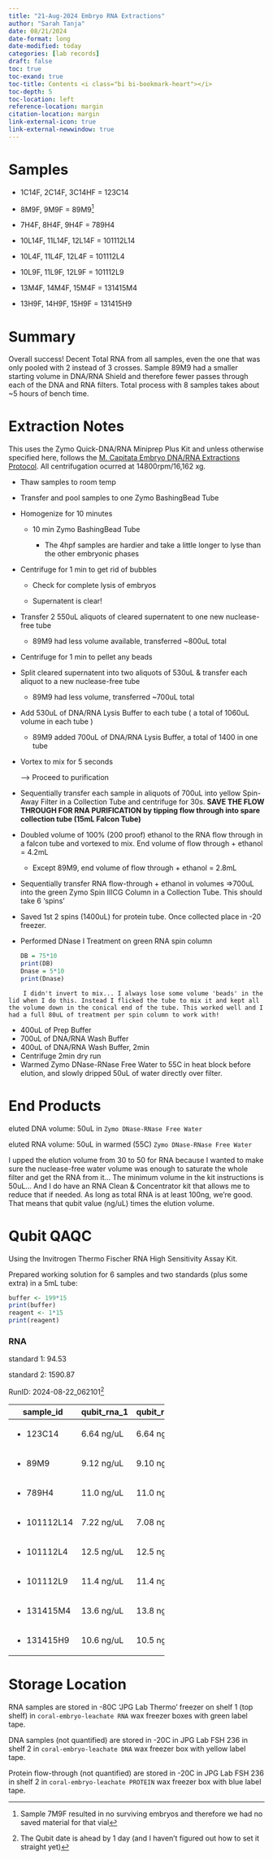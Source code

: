 ```yaml
---
title: "21-Aug-2024 Embryo RNA Extractions"
author: "Sarah Tanja"
date: 08/21/2024
date-format: long
date-modified: today
categories: [lab records]
draft: false
toc: true
toc-exand: true
toc-title: Contents <i class="bi bi-bookmark-heart"></i>
toc-depth: 5
toc-location: left
reference-location: margin
citation-location: margin
link-external-icon: true
link-external-newwindow: true
---
```


# Samples

-   1C14F, 2C14F, 3C14HF = 123C14

-   8M9F, 9M9F = 89M9[^1]

-   7H4F, 8H4F, 9H4F = 789H4

-   10L14F, 11L14F, 12L14F = 101112L14

-   10L4F, 11L4F, 12L4F = 101112L4

-   10L9F, 11L9F, 12L9F = 101112L9

-   13M4F, 14M4F, 15M4F = 131415M4

-   13H9F, 14H9F, 15H9F = 131415H9

[^1]: Sample 7M9F resulted in no surviving embryos and therefore we had no saved material for that vial

# Summary

::: callout-note
Overall success! Decent Total RNA from all samples, even the one that was only pooled with 2 instead of 3 crosses. Sample 89M9 had a smaller starting volume in DNA/RNA Shield and therefore fewer passes through each of the DNA and RNA filters. Total process with 8 samples takes about \~5 hours of bench time.
:::

# Extraction Notes

This uses the Zymo Quick-DNA/RNA Miniprep Plus Kit and unless otherwise specified here, follows the [M. Capitata Embryo DNA/RNA Extractions Protocol](https://sarahtanja.github.io/quarto-blog/posts/projects/coral-embryo-leachate/embryo-extractions.html). All centrifugation ocurred at 14800rpm/16,162 xg.

-   Thaw samples to room temp

-   Transfer and pool samples to one Zymo BashingBead Tube

-   Homogenize for 10 minutes

    -   10 min Zymo BashingBead Tube

        -   The 4hpf samples are hardier and take a little longer to lyse than the other embryonic phases

-   Centrifuge for 1 min to get rid of bubbles

    -   Check for complete lysis of embryos

    -   Supernatent is clear!

-   Transfer 2 550uL aliquots of cleared supernatent to one new nuclease-free tube

    -   89M9 had less volume available, transferred \~800uL total

-   Centrifuge for 1 min to pellet any beads

-   Split cleared supernatent into two aliquots of 530uL & transfer each aliquot to a new nuclease-free tube

    -   89M9 had less volume, transferred \~700uL total

-   Add 530uL of DNA/RNA Lysis Buffer to each tube ( a total of 1060uL volume in each tube )

    -   89M9 added 700uL of DNA/RNA Lysis Buffer, a total of 1400 in one tube

-   Vortex to mix for 5 seconds

    —\> Proceed to purification

-   Sequentially transfer each sample in aliquots of 700uL into yellow Spin-Away Filter in a Collection Tube and centrifuge for 30s. **SAVE THE FLOW THROUGH FOR RNA PURIFICATION by tipping flow through into spare collection tube (15mL Falcon Tube)**

-   Doubled volume of 100% (200 proof) ethanol to the RNA flow through in a falcon tube and vortexed to mix. End volume of flow through + ethanol = 4.2mL

    -   Except 89M9, end volume of flow through + ethanol = 2.8mL

-   Sequentially transfer RNA flow-through + ethanol in volumes =\>700uL into the green Zymo Spin IIICG Column in a Collection Tube. This should take 6 ‘spins’

-   Saved 1st 2 spins (1400uL) for protein tube. Once collected place in -20 freezer.

-   Performed DNase I Treatment on green RNA spin column

    ```r
    DB = 75*10
    print(DB)
    Dnase = 5*10 
    print(Dnase)
    ```

::: callout-note
```         
    I didn't invert to mix... I always lose some volume 'beads' in the lid when I do this. Instead I flicked the tube to mix it and kept all the volume down in the conical end of the tube. This worked well and I had a full 80uL of treatment per spin column to work with!
```
:::

-   400uL of Prep Buffer
-   700uL of DNA/RNA Wash Buffer
-   400uL of DNA/RNA Wash Buffer, 2min
-   Centrifuge 2min dry run
-   Warmed Zymo DNase-RNase Free Water to 55C in heat block before elution, and slowly dripped 50uL of water directly over filter.

# End Products

eluted DNA volume: 50uL in `Zymo DNase-RNase Free Water`

eluted RNA volume: 50uL in warmed (55C) `Zymo DNase-RNase Free Water`

::: callout-important
I upped the elution volume from 30 to 50 for RNA because I wanted to make sure the nuclease-free water volume was enough to saturate the whole filter and get the RNA from it... The minimum volume in the kit instructions is 50uL... And I do have an RNA Clean & Concentrator kit that allows me to reduce that if needed. As long as total RNA is at least 100ng, we're good. That means that qubit value (ng/uL) times the elution volume.
:::

# Qubit QAQC

Using the Invitrogen Thermo Fischer RNA High Sensitivity Assay Kit.

Prepared working solution for 6 samples and two standards (plus some extra) in a 5mL tube:

```r
buffer <- 199*15
print(buffer)
reagent <- 1*15
print(reagent)
```

### RNA

standard 1: 94.53

standard 2: 1590.87

RunID: 2024-08-22_062101[^2]

[^2]: The Qubit date is ahead by 1 day (and I haven't figured out how to set it straight yet)

+---------------+-------------+-------------+
| sample_id     | qubit_rna_1 | qubit_rna_2 |
+===============+=============+=============+
| -   123C14    | 6.64 ng/uL  | 6.64 ng/uL  |
+---------------+-------------+-------------+
| -   89M9      | 9.12 ng/uL  | 9.10 ng/uL  |
+---------------+-------------+-------------+
| -   789H4     | 11.0 ng/uL  | 11.0 ng/uL  |
+---------------+-------------+-------------+
| -   101112L14 | 7.22 ng/uL  | 7.08 ng/uL  |
+---------------+-------------+-------------+
| -   101112L4  | 12.5 ng/uL  | 12.5 ng/uL  |
+---------------+-------------+-------------+
| -   101112L9  | 11.4 ng/uL  | 11.4 ng/uL  |
+---------------+-------------+-------------+
| -   131415M4  | 13.6 ng/uL  | 13.8 ng/uL  |
+---------------+-------------+-------------+
| -   131415H9  | 10.6 ng/uL  | 10.5 ng/uL  |
+---------------+-------------+-------------+

# Storage Location

RNA samples are stored in -80C 'JPG Lab Thermo' freezer on shelf 1 (top shelf) in `coral-embryo-leachate RNA` wax freezer boxes with green label tape.

DNA samples (not quantified) are stored in -20C in JPG Lab FSH 236 in shelf 2 in `coral-embryo-leachate DNA` wax freezer box with yellow label tape.

Protein flow-through (not quantified) are stored in -20C in JPG Lab FSH 236 in shelf 2 in `coral-embryo-leachate PROTEIN` wax freezer box with blue label tape.

